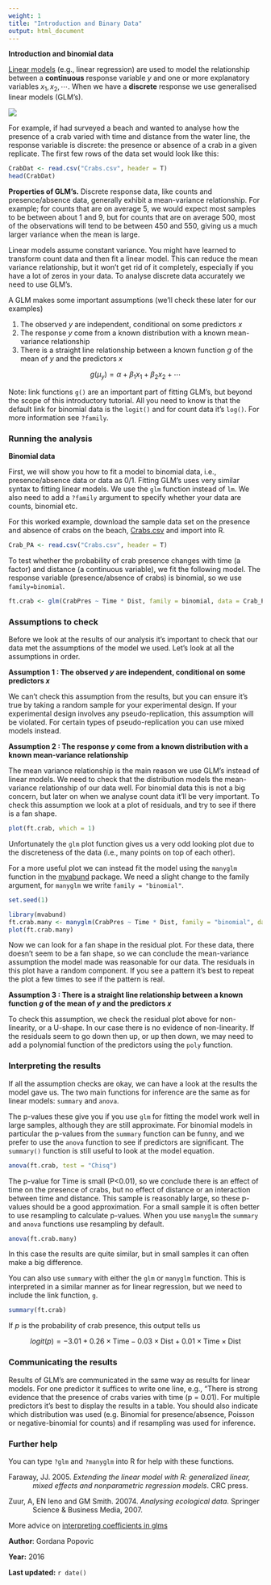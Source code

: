 ```yaml
---
weight: 1
title: "Introduction and Binary Data"
output: html_document
---
```

**Introduction and binomial data**
 
[Linear models](/statistics/linear-models/
) (e.g., linear regression) are used to model the relationship between a **continuous** response variable $y$ and one or more explanatory variables $x_1, x_2, \cdots$. When we have a **discrete** response we use generalised linear models (GLM's).

![](GLM1_binary_image.jpg)

For example, if had surveyed a beach and wanted to analyse how the presence of a crab varied with time and distance from the water line, the response variable is discrete: the presence or absence of a crab in a given replicate. The first few rows of the data set would look like this:

```r
CrabDat <- read.csv("Crabs.csv", header = T)
head(CrabDat)
```
  

**Properties of GLM's.** Discrete response data, like counts and presence/absence data, generally exhibit a mean-variance relationship. For example; for counts that are on average 5, we would expect most samples to be between about 1 and 9, but for counts that are on average 500, most of the observations will tend to be between 450 and 550, giving us a much larger variance when the mean is large. 

Linear models assume constant variance. You might have learned to transform count data and then fit a linear model. This can reduce the mean variance relationship, but it won't get rid of it completely, especially if you have a lot of zeros in your data. To analyse discrete data accurately we need to use GLM's.

A GLM makes some important assumptions (we'll check these later for our examples)

1. The observed $y$ are independent, conditional on some predictors $x$  
2. The response $y$ come from a known distribution with a known mean-variance relationship  
3. There is a straight line relationship between a known function $g$ of the mean of $y$ and the predictors $x$  

$$ g(\mu_y) = \alpha + \beta_1 x_1 + \beta_2 x_2 + \cdots $$

Note: link functions `g()` are an important part of fitting GLM's, but beyond the scope of this introductory tutorial. All you need to know is that the default link for binomial data is the `logit()` and for count data it's `log()`. For more information see `?family`.
  

### Running the analysis
 

**Binomial data**  
 
First, we will show you how to fit a model to binomial data, i.e., presence/absence data or data as 0/1. Fitting GLM's uses very similar syntax to fitting linear models. We use the `glm` function instead of `lm`. We also need to add a `?family` argument to specify whether your data are counts, binomial etc.

For this worked example, download the sample data set on the presence and absence of crabs on the beach, [Crabs.csv](/datasets/Crabs.csv) and import into R.

```r
Crab_PA <- read.csv("Crabs.csv", header = T)
```

To test whether the probability of crab presence changes with time (a factor) and distance (a continuous variable), we fit the following model. The response variable (presence/absence of crabs) is binomial, so we use `family=binomial`.

```r
ft.crab <- glm(CrabPres ~ Time * Dist, family = binomial, data = Crab_PA)
```
  

### Assumptions to check
 
Before we look at the results of our analysis it's important to check that our data met the assumptions of the model we used. Let's look at all the assumptions in order.

**Assumption 1 : The observed $y$ are independent, conditional on some predictors $x$**

We can't check this assumption from the results, but you can ensure it's true by taking a random sample for your experimental design. If your experimental design involves any pseudo-replication, this assumption will be violated. For certain types of pseudo-replication you can use mixed models instead.

**Assumption 2 : The response $y$ come from a known distribution with a known mean-variance relationship**

The mean variance relationship is the main reason we use GLM's instead of linear models. We need to check that the distribution models the mean-variance relationship of our data well. For binomial data this is not a big concern, but later on when we analyse count data it'll be very important. To check this assumption we look at a plot of residuals, and try to see if there is a fan shape. 
    
```r
plot(ft.crab, which = 1)
```

Unfortunately the `glm` plot function gives us a very odd looking plot due to the discreteness of the data (i.e., many points on top of each other).

For a more useful plot we can instead fit the model using the `manyglm` function in the [mvabund](https://cran.r-project.org/web/packages/mvabund/index.html) package. We need a slight change to the family argument, for `manyglm` we write `family = "binomial"`.

```r
set.seed(1)
```

```r
library(mvabund)
ft.crab.many <- manyglm(CrabPres ~ Time * Dist, family = "binomial", data = Crab_PA)
plot(ft.crab.many)
```

Now we can look for a fan shape in the residual plot. For these data, there doesn't seem to be a fan shape, so we can conclude the mean-variance assumption the model made was reasonable for our data. The residuals in this plot have a random component. If you see a pattern it's best to repeat the plot a few times to see if the pattern is real.

**Assumption 3 : There is a straight line relationship between a known function $g$ of the mean of $y$ and the predictors $x$**

To check this assumption, we check the residual plot above for non-linearity, or a U-shape.  In our case there is no evidence of non-linearity. If the residuals seem to go down then up, or up then down, we may need to add a polynomial function of the predictors using the `poly` function.
  

### Interpreting the results
 
If all the assumption checks are okay, we can have a look at the results the model gave us. The two main functions for inference are the same as for linear models: `summary` and `anova`. 

The p-values these give you if you use `glm` for fitting the model work well in large samples, although they are still approximate. For binomial models in particular the p-values from the `summary` function can be funny, and we prefer to use the `anova` function to see if predictors are significant. The `summary()` function is still useful to look at the model equation.

```r
anova(ft.crab, test = "Chisq")
```

The p-value for Time is small (P<0.01), so we conclude there is an effect of time on the presence of crabs, but no effect of distance or an interaction between time and distance. This sample is reasonably large, so these p-values should be a good approximation. For a small sample it is often better to use resampling to calculate p-values. When you use `manyglm` the `summary` and `anova` functions use resampling by default.

```r
anova(ft.crab.many)
```

In this case the results are quite similar, but in small samples it can often make a big difference. 

You can also use `summary` with either the `glm` or `manyglm` function. This is interpreted in a similar manner as for linear regression, but we need to include the link function, `g`.

```r
summary(ft.crab)
```

If $p$ is the probability of crab presence, this output tells us

$$ logit(p) = -3.01 + 0.26 \times \text{Time} -0.03 \times \text{Dist} +0.01 \times \text{Time} \times \text{Dist}$$
  

### Communicating the results
 
Results of GLM's are communicated in the same way as results for linear models. For one predictor it suffices to write one line, e.g., "There is strong evidence that the presence of crabs varies with time (p = 0.01). For multiple predictors it's best to display the results in a table. You should also indicate which distribution was used (e.g. Binomial for presence/absence, Poisson or negative-binomial for counts) and if resampling was used for inference. 
  

### Further help
 
You can type `?glm` and `?manyglm` into R for help with these functions.

<p style="margin-left: .5in; text-indent: -.5in;">Faraway, JJ. 2005. *Extending the linear model with R: generalized linear, mixed effects and nonparametric regression models*. CRC press.</p>

<p style="margin-left: .5in; text-indent: -.5in;">Zuur, A, EN Ieno and GM Smith. 20074. *Analysing ecological data*. Springer Science & Business Media, 2007.</p>

More advice on [interpreting coefficients in glms](/statistics/glms/interpret-glm-coeffs/)
  

**Author**: Gordana Popovic
 
**Year:** 2016

**Last updated:** `r date()`

